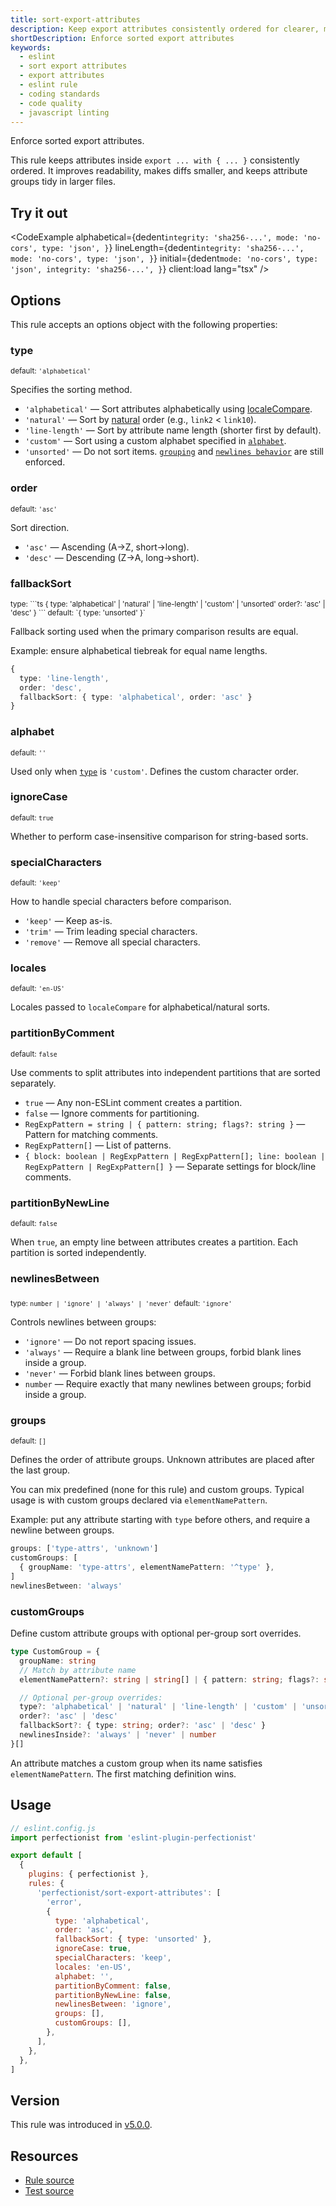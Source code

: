 ```yaml
---
title: sort-export-attributes
description: Keep export attributes consistently ordered for clearer, more maintainable exports. This rule sorts attributes defined with the export attributes syntax
shortDescription: Enforce sorted export attributes
keywords:
  - eslint
  - sort export attributes
  - export attributes
  - eslint rule
  - coding standards
  - code quality
  - javascript linting
---
```



Enforce sorted export attributes.

This rule keeps attributes inside `export ... with { ... }` consistently ordered. It improves readability, makes diffs smaller, and keeps attribute groups tidy in larger files.

## Try it out

<CodeExample
  alphabetical={dedent`
      integrity: 'sha256-...',
      mode: 'no-cors',
      type: 'json',
    }
  `}
  lineLength={dedent`
      integrity: 'sha256-...',
      mode: 'no-cors',
      type: 'json',
    }
  `}
  initial={dedent`
      mode: 'no-cors',
      type: 'json',
      integrity: 'sha256-...',
    }
  `}
  client:load
  lang="tsx"
/>

## Options

This rule accepts an options object with the following properties:

### type

<sub>default: `'alphabetical'`</sub>

Specifies the sorting method.

- `'alphabetical'` — Sort attributes alphabetically using [localeCompare](https://developer.mozilla.org/en-US/docs/Web/JavaScript/Reference/Global_Objects/String/localeCompare).
- `'natural'` — Sort by [natural](https://github.com/yobacca/natural-orderby) order (e.g., `link2` < `link10`).
- `'line-length'` — Sort by attribute name length (shorter first by default).
- `'custom'` — Sort using a custom alphabet specified in [`alphabet`](#alphabet).
- `'unsorted'` — Do not sort items. [`grouping`](#groups) and [`newlines behavior`](#newlinesbetween) are still enforced.

### order

<sub>default: `'asc'`</sub>

Sort direction.

- `'asc'` — Ascending (A→Z, short→long).
- `'desc'` — Descending (Z→A, long→short).

### fallbackSort

<sub>
  type:
  ```ts
  {
    type: 'alphabetical' | 'natural' | 'line-length' | 'custom' | 'unsorted'
    order?: 'asc' | 'desc'
  }
  ```
</sub>
<sub>default: `{ type: 'unsorted' }`</sub>

Fallback sorting used when the primary comparison results are equal.

Example: ensure alphabetical tiebreak for equal name lengths.
```ts
{
  type: 'line-length',
  order: 'desc',
  fallbackSort: { type: 'alphabetical', order: 'asc' }
}
```

### alphabet

<sub>default: `''`</sub>

Used only when [`type`](#type) is `'custom'`. Defines the custom character order.

### ignoreCase

<sub>default: `true`</sub>

Whether to perform case-insensitive comparison for string-based sorts.

### specialCharacters

<sub>default: `'keep'`</sub>

How to handle special characters before comparison.

- `'keep'` — Keep as-is.
- `'trim'` — Trim leading special characters.
- `'remove'` — Remove all special characters.

### locales

<sub>default: `'en-US'`</sub>

Locales passed to `localeCompare` for alphabetical/natural sorts.

### partitionByComment

<sub>default: `false`</sub>

Use comments to split attributes into independent partitions that are sorted separately.

- `true` — Any non-ESLint comment creates a partition.
- `false` — Ignore comments for partitioning.
- `RegExpPattern = string | { pattern: string; flags?: string }` — Pattern for matching comments.
- `RegExpPattern[]` — List of patterns.
- `{ block: boolean | RegExpPattern | RegExpPattern[]; line: boolean | RegExpPattern | RegExpPattern[] }` — Separate settings for block/line comments.

### partitionByNewLine

<sub>default: `false`</sub>

When `true`, an empty line between attributes creates a partition. Each partition is sorted independently.

### newlinesBetween

<sub>type: `number | 'ignore' | 'always' | 'never'`</sub>
<sub>default: `'ignore'`</sub>

Controls newlines between groups:

- `'ignore'` — Do not report spacing issues.
- `'always'` — Require a blank line between groups, forbid blank lines inside a group.
- `'never'` — Forbid blank lines between groups.
- `number` — Require exactly that many newlines between groups; forbid inside a group.

### groups

<sub>default: `[]`</sub>

Defines the order of attribute groups. Unknown attributes are placed after the last group.

You can mix predefined (none for this rule) and custom groups. Typical usage is with custom groups declared via `elementNamePattern`.

Example: put any attribute starting with `type` before others, and require a newline between groups.

```ts
groups: ['type-attrs', 'unknown']
customGroups: [
  { groupName: 'type-attrs', elementNamePattern: '^type' },
]
newlinesBetween: 'always'
```

### customGroups

Define custom attribute groups with optional per-group sort overrides.

```ts
type CustomGroup = {
  groupName: string
  // Match by attribute name
  elementNamePattern?: string | string[] | { pattern: string; flags?: string } | { pattern: string; flags?: string }[]

  // Optional per-group overrides:
  type?: 'alphabetical' | 'natural' | 'line-length' | 'custom' | 'unsorted'
  order?: 'asc' | 'desc'
  fallbackSort?: { type: string; order?: 'asc' | 'desc' }
  newlinesInside?: 'always' | 'never' | number
}[]
```

An attribute matches a custom group when its name satisfies `elementNamePattern`. The first matching definition wins.

## Usage

```js
// eslint.config.js
import perfectionist from 'eslint-plugin-perfectionist'

export default [
  {
    plugins: { perfectionist },
    rules: {
      'perfectionist/sort-export-attributes': [
        'error',
        {
          type: 'alphabetical',
          order: 'asc',
          fallbackSort: { type: 'unsorted' },
          ignoreCase: true,
          specialCharacters: 'keep',
          locales: 'en-US',
          alphabet: '',
          partitionByComment: false,
          partitionByNewLine: false,
          newlinesBetween: 'ignore',
          groups: [],
          customGroups: [],
        },
      ],
    },
  },
]
```

## Version

This rule was introduced in [v5.0.0](https://github.com/azat-io/eslint-plugin-perfectionist/releases/tag/v5.0.0).

## Resources

- [Rule source](https://github.com/azat-io/eslint-plugin-perfectionist/blob/main/rules/sort-export-attributes.ts)
- [Test source](https://github.com/azat-io/eslint-plugin-perfectionist/blob/main/test/rules/sort-export-attributes.test.ts)
